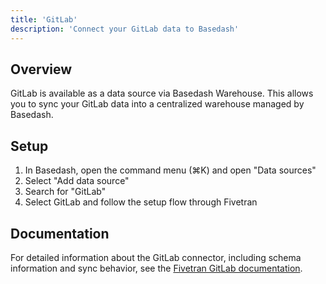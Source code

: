 ```yaml
---
title: 'GitLab'
description: 'Connect your GitLab data to Basedash'
---
```


## Overview

GitLab is available as a data source via Basedash Warehouse. This allows you to sync your GitLab data into a centralized warehouse managed by Basedash.

## Setup

1. In Basedash, open the command menu (⌘K) and open "Data sources"
2. Select "Add data source"
3. Search for "GitLab"
4. Select GitLab and follow the setup flow through Fivetran

## Documentation

For detailed information about the GitLab connector, including schema information and sync behavior, see the [Fivetran GitLab documentation](https://fivetran.com/docs/connectors/applications/gitlab).
